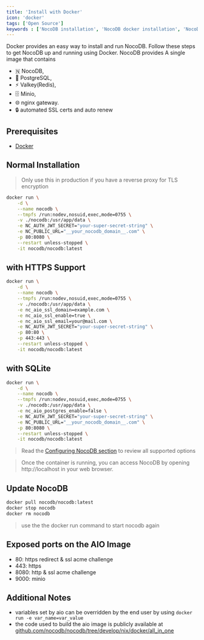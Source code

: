 ```yaml
---
title: 'Install with Docker'
icon: 'docker'
tags: ['Open Source']
keywords : ['NocoDB installation', 'NocoDB docker installation', 'NocoDB prerequisites']
---
```


Docker provides an easy way to install and run NocoDB. Follow these steps to get NocoDB up and running using Docker.
NocoDB provides A single image that contains 

- 🇳  NocoDB,
- 🐘 PostgreSQL,
- ⚡ Valkey(Redis), 
- 🗄 Minio, 
- 🌐 nginx gateway.
- 🔒 automated SSL certs and auto renew

## Prerequisites
- [Docker](https://www.docker.com/get-started)

## Normal Installation
> Only use this in production if you have a reverse proxy for TLS encryption

```bash
docker run \
	-d \
	--name nocodb \
	--tmpfs /run:nodev,nosuid,exec,mode=0755 \
	-v ./nocodb:/usr/app/data \
	-e NC_AUTH_JWT_SECRET="your-super-secret-string" \
	-e NC_PUBLIC_URL="__your_nocodb_domain__.com" \
	-p 80:8080 \
	--restart unless-stopped \
	-it nocodb/nocodb:latest
```

## with HTTPS Support

```bash
docker run \
	-d \
	--name nocodb \
	--tmpfs /run:nodev,nosuid,exec,mode=0755 \
	-v ./nocodb:/usr/app/data \
	-e nc_aio_ssl_domain=example.com \
	-e nc_aio_ssl_enable=true \
	-e nc_aio_ssl_email=your@mail.com \
	-e NC_AUTH_JWT_SECRET="your-super-secret-string" \
	-p 80:80 \
	-p 443:443 \
	--restart unless-stopped \
	-it nocodb/nocodb:latest
```

## with SQLite

```bash
docker run \
	-d \
	--name nocodb \
	--tmpfs /run:nodev,nosuid,exec,mode=0755 \
	-v ./nocodb:/usr/app/data \
	-e nc_aio_postgres_enable=false \
	-e NC_AUTH_JWT_SECRET="your-super-secret-string" \
	-e NC_PUBLIC_URL="__your_nocodb_domain__.com" \
	-p 80:8080 \
	--restart unless-stopped \
	-it nocodb/nocodb:latest
```

> Read the [Configuring NocoDB section](./configuring-nocodb#docker-image-configuration) to review all supported options

> Once the container is running, you can access NocoDB by opening http://localhost in your web browser.

## Update NocoDB

```bash
docker pull nocodb/nocodb:latest
docker stop nocodb
docker rm nocodb

```
> use the the docker run command to start nocodb again

## Exposed ports on the AIO Image

- 80: https redirect & ssl acme challenge
- 443: https
- 8080: http & ssl acme challenge
- 9000: minio

## Additional Notes

- variables set by aio can be overridden by the end user by using `docker run -e var_name=var_value`
- the code used to build the aio image is publicly available at [github.com/nocodb/nocodb/tree/develop/nix/docker/all_in_one](https://github.com/nocodb/nocodb/tree/develop/nix/docker/all_in_one)
